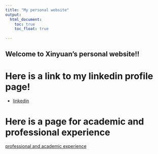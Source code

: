 ```yaml
---
title: "My personal website"
output: 
  html_document:
    toc: true
    toc_float: true
    
---
```


## Welcome to Xinyuan's personal website!!

# Here is a link to my linkedin profile page!

* [linkedin](https://www.linkedin.com/in/xinyuan-liu-0175431bb/)

# Here is a page for academic and professional experience

[professional and academic experience](experience.html)

